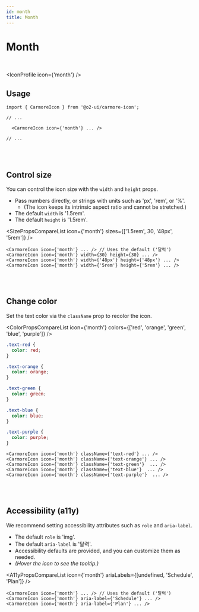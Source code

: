 ```yaml
---
id: month
title: Month
---
```




# Month

<br />

<IconProfile icon={'month'} />

## Usage

```tsx
import { CarmoreIcon } from '@o2-ui/carmore-icon';

// ...

  <CarmoreIcon icon={'month'} ... />

// ...
```

<br />
<br />

## Control size

You can control the icon size with the `width` and `height` props.

- Pass numbers directly, or strings with units such as 'px', 'rem', or '%'.
  - (The icon keeps its intrinsic aspect ratio and cannot be stretched.)
- The default `width` is '1.5rem'.
- The default `height` is '1.5rem'.

<SizePropsCompareList icon={'month'} sizes={['1.5rem', 30, '48px', '5rem']} />

```tsx
<CarmoreIcon icon={'month'} ... /> // Uses the default ('달력')
<CarmoreIcon icon={'month'} width={30} height={30} ... />
<CarmoreIcon icon={'month'} width={'48px'} height={'48px'} ... />
<CarmoreIcon icon={'month'} width={'5rem'} height={'5rem'} ... />
```

<br />
<br />

## Change color

Set the text color via the `className` prop to recolor the icon.

<ColorPropsCompareList icon={'month'} colors={['red', 'orange', 'green', 'blue', 'purple']} />

```css
.text-red {
  color: red;
}

.text-orange {
  color: orange;
}

.text-green {
  color: green;
}

.text-blue {
  color: blue;
}

.text-purple {
  color: purple;
}
```

```tsx
<CarmoreIcon icon={'month'} className={'text-red'} ... />
<CarmoreIcon icon={'month'} className={'text-orange'} ... />
<CarmoreIcon icon={'month'} className={'text-green'}  ... />
<CarmoreIcon icon={'month'} className={'text-blue'}  ... />
<CarmoreIcon icon={'month'} className={'text-purple'}  ... />
```

<br />
<br />

## Accessibility (a11y)

We recommend setting accessibility attributes such as `role` and `aria-label`.

- The default `role` is 'img'.
- The default `aria-label` is '달력'.
- Accessibility defaults are provided, and you can customize them as needed.
- _(Hover the icon to see the tooltip.)_

<A11yPropsCompareList icon={'month'} ariaLabels={[undefined, 'Schedule', 'Plan']} />

```tsx
<CarmoreIcon icon={'month'} ... /> // Uses the default ('달력')
<CarmoreIcon icon={'month'} aria-label={'Schedule'} ... />
<CarmoreIcon icon={'month'} aria-label={'Plan'} ... />
```
